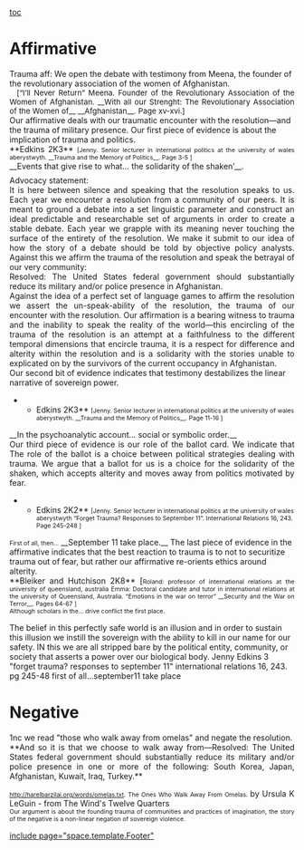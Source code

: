 [[toc]]
=Affirmative= 
Trauma aff:
We open the debate with testimony from Meena, the founder of the revolutionary association of the women of Afghanistan.
<span style="display: block; text-align: justify; text-indent: 9.65pt;"><span style="font-size: 10pt;"> [“I’ll Never Return” Meena. Founder of the Revolutionary Association of the Women of Afghanistan. __With all our Strenght: The Revolutionary Association of the Women of__ __Afghanistan__. Page xv-xvi.] </span></span>
Our affirmative deals with our traumatic encounter with the resolution—and the trauma of military presence. Our first piece of evidence is about the implication of trauma and politics.
<span style="display: block; text-align: justify;">**Edkins 2K3** <span style="font-size: 8pt;">[Jenny. Senior lecturer in international politics at the university of wales aberystwyth. __Trauma and the Memory of Politics__. Page 3-5 ] </span></span>
<span style="display: block; margin-bottom: 6pt; text-align: justify;">__Events that give rise to what… the solidarity of the shaken’__. </span>
<span style="display: block; text-align: justify;"> </span>
Advocacy statement:
<span style="display: block; text-align: justify;">It is here between silence and speaking that the resolution speaks to us. Each year we encounter a resolution from a community of our peers. It is meant to ground a debate into a set linguistic parameter and construct an ideal predictable and researchable set of arguments in order to create a stable debate. Each year we grapple with its meaning never touching the surface of the entirety of the resolution. We make it submit to our idea of how the story of a debate should be told by objective policy analysts. Against this we affirm the trauma of the resolution and speak the betrayal of our very community:</span>
<span style="display: block; text-align: justify;"> </span>
<span style="display: block; text-align: justify;">Resolved: The United States federal government should substantially reduce its military and/or police presence in Afghanistan.</span>
<span style="display: block; text-align: justify;"> </span>
<span style="display: block; text-align: justify;">Against the idea of a perfect set of language games to affirm the resolution we assert the un-speak-ability of the resolution, the trauma of our encounter with the resolution. Our affirmation is a bearing witness to trauma and the inability to speak the reality of the world—this encircling of the trauma of the resolution is an attempt at a faithfulness to the different temporal dimensions that encircle trauma, it is a respect for difference and alterity within the resolution and is a solidarity with the stories unable to explicated on by the survivors of the current occupancy in Afghanistan. </span>
<span style="display: block; text-align: justify;"> </span>
Our second bit of evidence indicates that testimony destabilizes the linear narrative of sovereign power. 
**Edkins 2K3** <span style="font-size: 8pt;">[Jenny. Senior lecturer in international politics at the university of wales aberystwyth. __Trauma and the Memory of Politics__. Page 11-16 ] </span>
__In the psychoanalytic account… social or symbolic order.__
<span style="display: block; text-align: justify;">Our third piece of evidence is our role of the ballot card. We indicate that The role of the ballot is a choice between political strategies dealing with trauma. We argue that a ballot for us is a choice for the solidarity of the shaken, which accepts alterity and moves away from politics motivated by fear. </span>
**Edkins 2K2** <span style="font-size: 8pt;">[Jenny. Senior lecturer in international politics at the university of wales aberystwyth “Forget Trauma? Responses to September 11”. International Relations 16, 243. Page 245-248 ]</span>
<span style="font-size: 8pt;">First of all, then…</span> __September 11 take place.__
The last piece of evidence in the affirmative indicates that the best reaction to trauma is to not to securitize trauma out of fear, but rather our affirmative re-orients ethics around alterity. 
<span style="display: block; text-align: justify;">**Bleiker and Hutchison 2K8** [<span style="font-size: 8pt;">Roland: professor of international relations at the university of queensland, australia Emma: Doctoral candidate and tutor in international relations at the university of Queensland, Australia. “Emotions in the war on terror” __Security and the War on Terror__. Pages 64-67 ]</span></span>
<span style="font-size: 8pt;">Although scholars in the… drive conflict the first place.</span>

The belief in this perfectly safe world is an illusion and in order to sustain this illusion we instill the sovereign with the ability to kill in our name for our safety. IN this we are all stripped bare by the political entity, community, or society that asserts a power over our biological body. 
Jenny Edkins 3 "forget trauma? responses to september 11" international relations 16, 243. pg 245-48
first of all...september11 take place
=Negative= 
1nc
we read "those who walk away from omelas" and negate the resolution.
<span style="display: block; text-align: justify;">**And so it is that we choose to walk away from—Resolved: The United States federal government should substantially reduce its military and/or police presence in one or more of the following: South Korea, Japan, Afghanistan, Kuwait, Iraq, Turkey.** </span>

<span style="display: block; text-align: justify;"><span style="font-size: 8pt;">[[http://harelbarzilai.org/words/omelas.txt]]. The Ones Who Walk Away From Omelas. </span>by Ursula K LeGuin - from The Wind's Twelve Quarters </span>
<span style="display: block; text-align: justify;"> </span>
<span style="display: block; text-align: justify;"><span style="font-size: 8pt;">Our argument is about the founding trauma of communities and practices of imagination, the story of the negative is a non-linear negation of sovereign violence. </span></span>


[[include page="space.template.Footer"]]